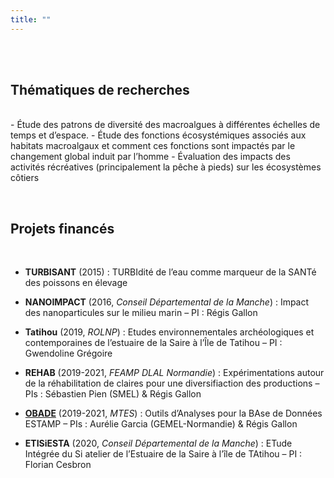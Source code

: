 ```yaml
---
title: ""
---
```

<br>
<br>

## Thématiques de recherches
<br>
- Étude des patrons de diversité des macroalgues à différentes échelles de temps et d’espace.
- Étude des fonctions écosystémiques associés aux habitats macroalgaux et comment ces fonctions sont impactés par le changement global induit par l'homme
- Évaluation des impacts des activités récréatives (principalement la pêche à pieds) sur les écosystèmes côtiers

<br>


## Projets financés
<br>

- **TURBISANT** (2015) : TURBIdité de l'eau comme marqueur de la SANTé des poissons en élevage

- **NANOIMPACT** (2016, *Conseil Départemental de la Manche*) : Impact des nanoparticules sur le milieu marin -- PI : Régis Gallon

- **Tatihou** (2019, *ROLNP*) : Etudes environnementales archéologiques et contemporaines de l'estuaire de la Saire à l'Île de Tatihou -- PI : Gwendoline Grégoire

- **REHAB** (2019-2021, *FEAMP DLAL Normandie*) : Expérimentations autour de la réhabilitation de claires pour une diversifiaction des productions -- PIs : Sébastien Pien (SMEL) & Régis Gallon

- **[OBADE](https://gallonr.github.io/OBADE_R/)** (2019-2021, *MTES*) : Outils d'Analyses pour la BAse de Données ESTAMP -- PIs : Aurélie Garcia (GEMEL-Normandie) & Régis Gallon

- **ETISiESTA** (2020, *Conseil Départemental de la Manche*) : ETude Intégrée du Si atelier de l'Estuaire de la Saire à l'île de TAtihou -- PI : Florian Cesbron